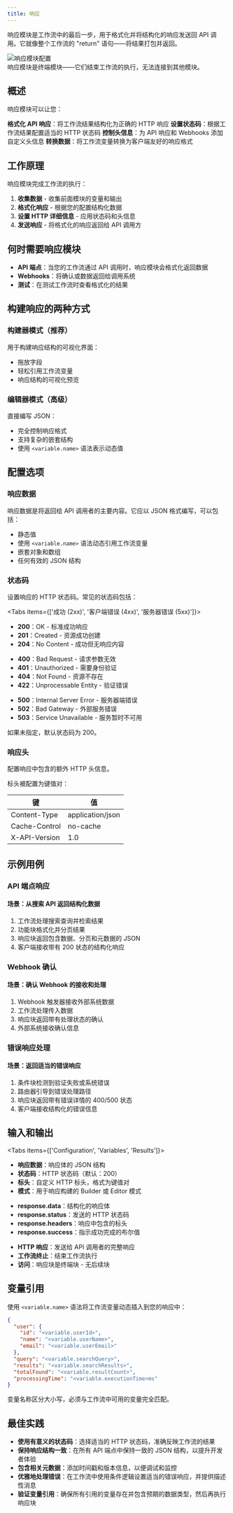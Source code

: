 ```yaml
---
title: 响应
---
```



响应模块是工作流中的最后一步，用于格式化并将结构化的响应发送回 API 调用。它就像整个工作流的 "return" 语句——将结果打包并返回。

<div className="flex justify-center">
  <Image
    src="/static/blocks/response.png"
    alt="响应模块配置"
    width={500}
    height={400}
    className="my-6"
  />
</div>

<Callout type="info">
  响应模块是终端模块——它们结束工作流的执行，无法连接到其他模块。
</Callout>

## 概述

响应模块可以让您：

<Steps>
  <Step>
    <strong>格式化 API 响应</strong>：将工作流结果结构化为正确的 HTTP 响应
  </Step>
  <Step>
    <strong>设置状态码</strong>：根据工作流结果配置适当的 HTTP 状态码
  </Step>
  <Step>
    <strong>控制头信息</strong>：为 API 响应和 Webhooks 添加自定义头信息
  </Step>
  <Step>
    <strong>转换数据</strong>：将工作流变量转换为客户端友好的响应格式
  </Step>
</Steps>

## 工作原理

响应模块完成工作流的执行：

1. **收集数据** - 收集前面模块的变量和输出
2. **格式化响应** - 根据您的配置结构化数据
3. **设置 HTTP 详细信息** - 应用状态码和头信息
4. **发送响应** - 将格式化的响应返回给 API 调用方

## 何时需要响应模块

- **API 端点**：当您的工作流通过 API 调用时，响应模块会格式化返回数据
- **Webhooks**：将确认或数据返回给调用系统
- **测试**：在测试工作流时查看格式化的结果

## 构建响应的两种方式

### 构建器模式（推荐）
用于构建响应结构的可视化界面：
- 拖放字段
- 轻松引用工作流变量
- 响应结构的可视化预览

### 编辑器模式（高级）
直接编写 JSON：
- 完全控制响应格式
- 支持复杂的嵌套结构
- 使用 `<variable.name>` 语法表示动态值

## 配置选项

### 响应数据

响应数据是将返回给 API 调用者的主要内容。它应以 JSON 格式编写，可以包括：

- 静态值
- 使用 `<variable.name>` 语法动态引用工作流变量
- 嵌套对象和数组
- 任何有效的 JSON 结构

### 状态码

设置响应的 HTTP 状态码。常见的状态码包括：

<Tabs items={['成功 (2xx)', '客户端错误 (4xx)', '服务器错误 (5xx)']}>
  <Tab>
    <ul className="list-disc space-y-2 pl-6">
      <li><strong>200</strong>：OK - 标准成功响应</li>
      <li><strong>201</strong>：Created - 资源成功创建</li>
      <li><strong>204</strong>：No Content - 成功但无响应内容</li>
    </ul>
  </Tab>
  <Tab>
    <ul className="list-disc space-y-2 pl-6">
      <li><strong>400</strong>：Bad Request - 请求参数无效</li>
      <li><strong>401</strong>：Unauthorized - 需要身份验证</li>
      <li><strong>404</strong>：Not Found - 资源不存在</li>
      <li><strong>422</strong>：Unprocessable Entity - 验证错误</li>
    </ul>
  </Tab>
  <Tab>
    <ul className="list-disc space-y-2 pl-6">
      <li><strong>500</strong>：Internal Server Error - 服务器端错误</li>
      <li><strong>502</strong>：Bad Gateway - 外部服务错误</li>
      <li><strong>503</strong>：Service Unavailable - 服务暂时不可用</li>
    </ul>
  </Tab>
</Tabs>

<div className="mt-4 text-sm text-gray-600 dark:text-gray-400">
  如果未指定，默认状态码为 200。
</div>

### 响应头

配置响应中包含的额外 HTTP 头信息。

标头被配置为键值对：

| 键 | 值 |
|-----|-------|
| Content-Type | application/json |
| Cache-Control | no-cache |
| X-API-Version | 1.0 |

## 示例用例

### API 端点响应

<div className="mb-4 rounded-md border p-4">
  <h4 className="font-medium">场景：从搜索 API 返回结构化数据</h4>
  <ol className="list-decimal pl-5 text-sm">
    <li>工作流处理搜索查询并检索结果</li>
    <li>功能块格式化并分页结果</li>
    <li>响应块返回包含数据、分页和元数据的 JSON</li>
    <li>客户端接收带有 200 状态的结构化响应</li>
  </ol>
</div>

### Webhook 确认

<div className="mb-4 rounded-md border p-4">
  <h4 className="font-medium">场景：确认 Webhook 的接收和处理</h4>
  <ol className="list-decimal pl-5 text-sm">
    <li>Webhook 触发器接收外部系统数据</li>
    <li>工作流处理传入数据</li>
    <li>响应块返回带有处理状态的确认</li>
    <li>外部系统接收确认信息</li>
  </ol>
</div>

### 错误响应处理

<div className="mb-4 rounded-md border p-4">
  <h4 className="font-medium">场景：返回适当的错误响应</h4>
  <ol className="list-decimal pl-5 text-sm">
    <li>条件块检测到验证失败或系统错误</li>
    <li>路由器引导到错误处理路径</li>
    <li>响应块返回带有错误详情的 400/500 状态</li>
    <li>客户端接收结构化的错误信息</li>
  </ol>
</div>

## 输入和输出

<Tabs items={['Configuration', 'Variables', 'Results']}>
  <Tab>
    <ul className="list-disc space-y-2 pl-6">
      <li>
        <strong>响应数据</strong>：响应体的 JSON 结构
      </li>
      <li>
        <strong>状态码</strong>：HTTP 状态码（默认：200）
      </li>
      <li>
        <strong>标头</strong>：自定义 HTTP 标头，格式为键值对
      </li>
      <li>
        <strong>模式</strong>：用于响应构建的 Builder 或 Editor 模式
      </li>
    </ul>
  </Tab>
  <Tab>
    <ul className="list-disc space-y-2 pl-6">
      <li>
        <strong>response.data</strong>：结构化的响应体
      </li>
      <li>
        <strong>response.status</strong>：发送的 HTTP 状态码
      </li>
      <li>
        <strong>response.headers</strong>：响应中包含的标头
      </li>
      <li>
        <strong>response.success</strong>：指示成功完成的布尔值
      </li>
    </ul>
  </Tab>
  <Tab>
    <ul className="list-disc space-y-2 pl-6">
      <li>
        <strong>HTTP 响应</strong>：发送给 API 调用者的完整响应
      </li>
      <li>
        <strong>工作流终止</strong>：结束工作流执行
      </li>
      <li>
        <strong>访问</strong>：响应块是终端块 - 无后续块
      </li>
    </ul>
  </Tab>
</Tabs>

## 变量引用

使用 `<variable.name>` 语法将工作流变量动态插入到您的响应中：

```json
{
  "user": {
    "id": "<variable.userId>",
    "name": "<variable.userName>",
    "email": "<variable.userEmail>"
  },
  "query": "<variable.searchQuery>",
  "results": "<variable.searchResults>",
  "totalFound": "<variable.resultCount>",
  "processingTime": "<variable.executionTime>ms"
}
```

<Callout type="warning">
  变量名称区分大小写，必须与工作流中可用的变量完全匹配。
</Callout>

## 最佳实践

- **使用有意义的状态码**：选择适当的 HTTP 状态码，准确反映工作流的结果
- **保持响应结构一致**：在所有 API 端点中保持一致的 JSON 结构，以提升开发者体验
- **包含相关元数据**：添加时间戳和版本信息，以便调试和监控
- **优雅地处理错误**：在工作流中使用条件逻辑设置适当的错误响应，并提供描述性消息
- **验证变量引用**：确保所有引用的变量存在并包含预期的数据类型，然后再执行响应块
